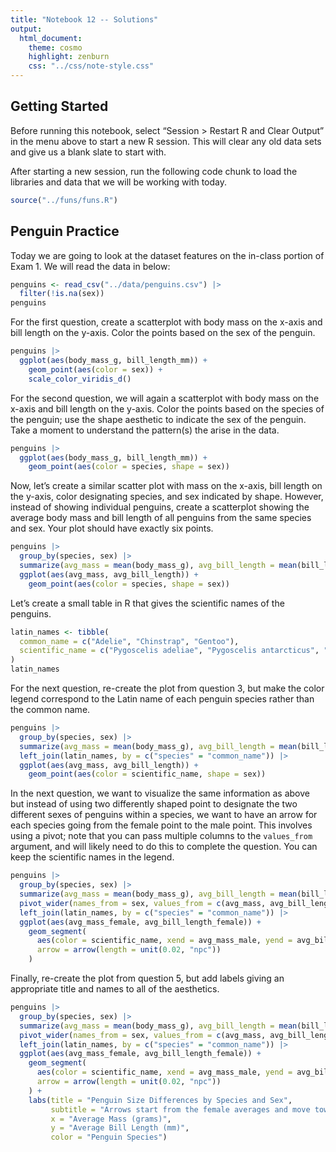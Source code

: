 ```yaml
---
title: "Notebook 12 -- Solutions"
output:
  html_document:
    theme: cosmo
    highlight: zenburn
    css: "../css/note-style.css"
---
```


## Getting Started

Before running this notebook, select "Session > Restart R and Clear Output" in
the menu above to start a new R session. This will clear any old data sets and
give us a blank slate to start with.

After starting a new session, run the following code chunk to load the
libraries and data that we will be working with today.

```r
source("../funs/funs.R")
```

## Penguin Practice

Today we are going to look at the dataset features on the in-class portion of
Exam 1. We will read the data in below:

```r
penguins <- read_csv("../data/penguins.csv") |>
  filter(!is.na(sex))
penguins
```

For the first question, create a scatterplot with body mass on the x-axis and
bill length on the y-axis. Color the points based on the sex of the penguin.

```r
penguins |>
  ggplot(aes(body_mass_g, bill_length_mm)) +
    geom_point(aes(color = sex)) +
    scale_color_viridis_d()
```

For the second question, we will again a scatterplot with body mass on the
x-axis and bill length on the y-axis. Color the points based on the species of
the penguin; use the shape aesthetic to indicate the sex of the penguin. Take
a moment to understand the pattern(s) the arise in the data.

```r
penguins |>
  ggplot(aes(body_mass_g, bill_length_mm)) +
    geom_point(aes(color = species, shape = sex))
```

Now, let's create a similar scatter plot with mass on the x-axis, bill length
on the y-axis, color designating species, and sex indicated by shape. However,
instead of showing individual penguins, create a scatterplot showing the average
body mass and bill length of all penguins from the same species and sex. Your
plot should have exactly six points.

```r
penguins |>
  group_by(species, sex) |>
  summarize(avg_mass = mean(body_mass_g), avg_bill_length = mean(bill_length_mm)) |>
  ggplot(aes(avg_mass, avg_bill_length)) +
    geom_point(aes(color = species, shape = sex))
```

Let's create a small table in R that gives the scientific names of the penguins.

```r
latin_names <- tibble(
  common_name = c("Adelie", "Chinstrap", "Gentoo"),
  scientific_name = c("Pygoscelis adeliae", "Pygoscelis antarcticus", "Pygoscelis papua")
)
latin_names
```

For the next question, re-create the plot from question 3, but make the color
legend correspond to the Latin name of each penguin species rather than the
common name.

```r
penguins |>
  group_by(species, sex) |>
  summarize(avg_mass = mean(body_mass_g), avg_bill_length = mean(bill_length_mm)) |>
  left_join(latin_names, by = c("species" = "common_name")) |>
  ggplot(aes(avg_mass, avg_bill_length)) +
    geom_point(aes(color = scientific_name, shape = sex))
```

In the next question, we want to visualize the same information as above but
instead of using two differently shaped point to designate the two different
sexes of penguins within a species, we want to have an arrow for each species
going from the female point to the male point. This involves using a pivot;
note that you can pass multiple columns to the `values_from` argument, and will
likely need to do this to complete the question. You can keep the scientific
names in the legend.

```r
penguins |>
  group_by(species, sex) |>
  summarize(avg_mass = mean(body_mass_g), avg_bill_length = mean(bill_length_mm)) |>
  pivot_wider(names_from = sex, values_from = c(avg_mass, avg_bill_length)) |>
  left_join(latin_names, by = c("species" = "common_name")) |>
  ggplot(aes(avg_mass_female, avg_bill_length_female)) +
    geom_segment(
      aes(color = scientific_name, xend = avg_mass_male, yend = avg_bill_length_male),
      arrow = arrow(length = unit(0.02, "npc"))
    )
```

Finally, re-create the plot from question 5, but add labels giving an 
appropriate title and names to all of the aesthetics.

```r
penguins |>
  group_by(species, sex) |>
  summarize(avg_mass = mean(body_mass_g), avg_bill_length = mean(bill_length_mm)) |>
  pivot_wider(names_from = sex, values_from = c(avg_mass, avg_bill_length)) |>
  left_join(latin_names, by = c("species" = "common_name")) |>
  ggplot(aes(avg_mass_female, avg_bill_length_female)) +
    geom_segment(
      aes(color = scientific_name, xend = avg_mass_male, yend = avg_bill_length_male),
      arrow = arrow(length = unit(0.02, "npc"))
    ) +
    labs(title = "Penguin Size Differences by Species and Sex",
         subtitle = "Arrows start from the female averages and move towards male averages",
         x = "Average Mass (grams)",
         y = "Average Bill Length (mm)",
         color = "Penguin Species")
```